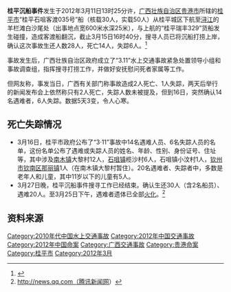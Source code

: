 '''桂平沉船事件'''发生于2012年3月11日13时25分许，[[广西壮族自治区|广西壮族自治区]][[贵港市|贵港市]]所辖的[[桂平市|桂平市]]“桂平石咀客渡035号”船（核载30人，实载50人）从桂平城区下航至[[浔江|浔江]]的羊栏滩白沙尾处（出事地点宽600米水深25米），与上航的“桂平瑞丰329”货船发生碰撞，造成客渡船翻沉，截止3月15日16时40分，搜寻人员已将沉船打捞上岸，确认这次事故生还人数28人，死亡14人，失踪6人。<ref>{{Cite web |url=http://news.ifeng.com/%28%E5%87%A4%E5%87%B0%E7%BD%91%29 |title=存档副本 |accessdate=2020-09-11 |archive-date=2018-09-30 |archive-url=https://web.archive.org/web/20180930141009/http://news.ifeng.com/(%E5%87%A4%E5%87%B0%E7%BD%91) |dead-url=no }}</ref>

事故发生后，广西壮族自治区政府成立了“3.11”水上交通事故紧急处置领导小组和事故调查组，指挥搜寻打捞工作，并做好安抚慰问死者家属等工作。

但网友称，事发当日，广西有关部门称事故造成2人死亡、1人失踪，两天后举行的新闻发布会上依然称只有2人死亡，失踪人数未被提及，但到16日，突然确认14名遇难者，6人失踪。数据5天3变，令人心寒。

==死亡失踪情况==
*3月16日，桂平市政府公布了“3·11”事故中14名遇难人员、6名失踪人员的名单，这份名单公布了遇难或失踪人员的姓名、年龄、性别、身份证号、住址等，其中涉及[[南木镇|南木镇]]大黎村12人，[[石咀镇|石咀镇]]榄沙村6人，石咀镇小汶村1人，[[钦州市|钦州市]][[钦南区|钦南区]][[那丽镇|那丽镇]]1人（在南木镇大黎村暂住）。20名遇难者、失踪者中，多数是老年人和儿童，其中11岁以下的儿童有5人。
*3月27日晚，桂平沉船事件搜寻工作已经结束。确认生还30人（含2名船员）、遇难20人。至3月25日下午，遇难者遗体已全部[[火化|火化]]。<ref>http://news.qq.com（腾讯新闻网）{{dead link|date=2018年3月 |bot=InternetArchiveBot |fix-attempted=yes }}</ref>

==资料来源==
{{reflist}}

[[Category:2010年代中国水上交通事故|Category:2010年代中国水上交通事故]]
[[Category:2012年中国交通事故|Category:2012年中国交通事故]]
[[Category:2012年中国命案|Category:2012年中国命案]]
[[Category:广西交通事故|Category:广西交通事故]]
[[Category:贵港命案|Category:贵港命案]]
[[Category:桂平市|Category:桂平市]]
[[Category:2012年3月|Category:2012年3月]]